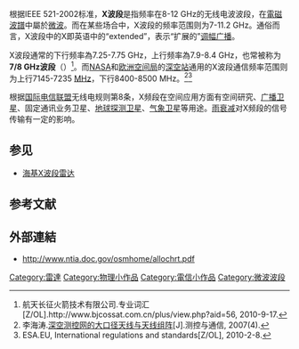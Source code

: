 {{MWband
| freq = 8.0 - 12.0 [[GHz|GHz]] (IEEE 521-2002标准)
| wave = 37.50 - 25.00 [[mm|mm]] (按上述频率换算)
}}
根据IEEE 521-2002标准，'''X波段'''是指频率在8-12 GHz的无线电波波段，在[[電磁波譜|電磁波譜]]中屬於[[微波|微波]]。而在某些场合中，X波段的频率范围则为7-11.2 GHz。通俗而言，X波段中的X即英语中的“extended”，表示“扩展的”[[调幅广播|调幅广播]]。

X波段通常的下行频率為7.25-7.75 GHz，上行频率為7.9-8.4 GHz，也常被称为'''7/8 GHz波段'''（{{lang-en|8/7 GHz X-band}}）<ref>航天长征火箭技术有限公司.专业词汇[Z/OL].http://www.bjcossat.com.cn/plus/view.php?aid=56{{dead link|date=2017年11月 |bot=InternetArchiveBot |fix-attempted=yes }}, 2010-9-17.</ref>。而[[美国国家航空航天局|NASA]]和[[欧洲空间局|欧洲空间局]]的[[深空网络|深空站]]通用的X波段通信频率范围则为上行7145-7235 [[MHz|MHz]]，下行8400-8500 MHz。<ref>李海涛.[http://www.lw23.com/pdf_2594a211-4d17-49d8-bdfb-e07b3f86e4c7/lunwen.pdf 深空测控网的大口径天线与天线组阵]{{dead link|date=2017年11月 |bot=InternetArchiveBot |fix-attempted=yes }}[J].测控与通信, 2007(4).</ref><ref>ESA.EU, International regulations and standards[Z/OL]{{cite web |url=.http://www.esa.int/SPECIALS/Operations/SEM8YCSMTWE_2.html |title=存档副本 |accessdate=2010-09-21 |deadurl=yes |archiveurl=https://web.archive.org/web/20101005013714/http://www.esa.int/SPECIALS/Operations/SEM8YCSMTWE_2.html |archivedate=2010-10-05 }}, 2010-2-8.</ref>

根据[[国际电信联盟|国际电信联盟]]无线电规则第8条，X频段在空间应用方面有空间研究、[[广播卫星|广播卫星]]、固定通讯业务卫星、[[地球探测卫星|地球探测卫星]]、[[气象卫星|气象卫星]]等用途。[[雨衰减|雨衰减]]对X频段的信号传输有一定的影响。

{{其他微波波段}}

== 参见 ==
* [[海基X波段雷达|海基X波段雷达]]

== 参考文献 ==
{{Reflist}}

== 外部連結 ==
*[http://www.ntia.doc.gov/osmhome/allochrt.pdf http://www.ntia.doc.gov/osmhome/allochrt.pdf] {{Wayback|url=http://www.ntia.doc.gov/osmhome/allochrt.pdf |date=20080309173208 }}

{{com-stub}}
{{physics-stub}}


{{EMSpectrum}}

[[Category:雷達|Category:雷達]]
[[Category:物理小作品|Category:物理小作品]]
[[Category:電信小作品|Category:電信小作品]]
[[Category:微波波段|Category:微波波段]]
